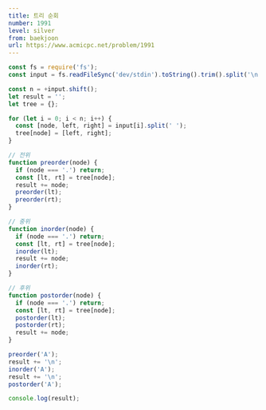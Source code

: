 ```yaml
---
title: 트리 순회
number: 1991
level: silver
from: baekjoon
url: https://www.acmicpc.net/problem/1991
---
```


```js
const fs = require('fs');
const input = fs.readFileSync('dev/stdin').toString().trim().split('\n');

const n = +input.shift();
let result = '';
let tree = {};

for (let i = 0; i < n; i++) {
  const [node, left, right] = input[i].split(' ');
  tree[node] = [left, right];
}

// 전위
function preorder(node) {
  if (node === '.') return;
  const [lt, rt] = tree[node];
  result += node;
  preorder(lt);
  preorder(rt);
}

// 중위
function inorder(node) {
  if (node === '.') return;
  const [lt, rt] = tree[node];
  inorder(lt);
  result += node;
  inorder(rt);
}

// 후위
function postorder(node) {
  if (node === '.') return;
  const [lt, rt] = tree[node];
  postorder(lt);
  postorder(rt);
  result += node;
}

preorder('A');
result += '\n';
inorder('A');
result += '\n';
postorder('A');

console.log(result);
```
